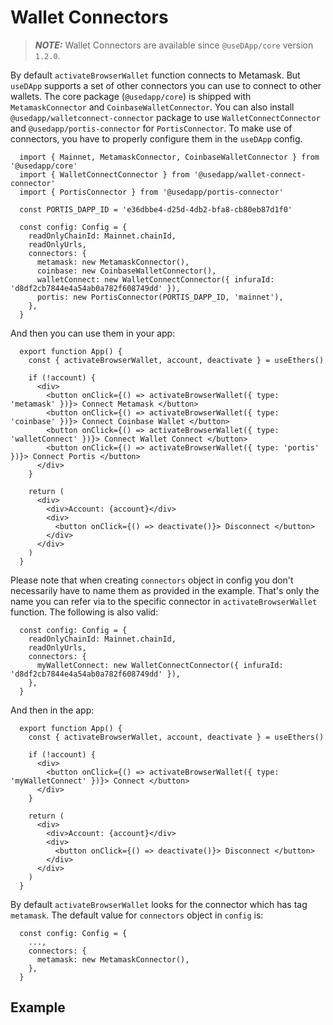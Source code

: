 # Wallet Connectors

> **_NOTE:_**  Wallet Connectors are available since `@useDApp/core` version `1.2.0`.

By default `activateBrowserWallet` function connects to Metamask. But `useDApp` supports a set of other connectors you can use to connect to other wallets. The core package (`@usedapp/core`) is shipped with `MetamaskConnector` and `CoinbaseWalletConnector`. You can also install `@usedapp/walletconnect-connector` package to use `WalletConnectConnector` and `@usedapp/portis-connector` for `PortisConnector`. To make use of connectors, you have to properly configure them in the `useDApp` config.

```tsx
  import { Mainnet, MetamaskConnector, CoinbaseWalletConnector } from '@usedapp/core'
  import { WalletConnectConnector } from '@usedapp/wallet-connect-connector'
  import { PortisConnector } from '@usedapp/portis-connector'

  const PORTIS_DAPP_ID = 'e36dbbe4-d25d-4db2-bfa8-cb80eb87d1f0'

  const config: Config = {
    readOnlyChainId: Mainnet.chainId,
    readOnlyUrls,
    connectors: {
      metamask: new MetamaskConnector(),
      coinbase: new CoinbaseWalletConnector(),
      walletConnect: new WalletConnectConnector({ infuraId: 'd8df2cb7844e4a54ab0a782f608749dd' }),
      portis: new PortisConnector(PORTIS_DAPP_ID, 'mainnet'),
    },
  }
```

And then you can use them in your app:

```tsx
  export function App() {
    const { activateBrowserWallet, account, deactivate } = useEthers()

    if (!account) {
      <div>
        <button onClick={() => activateBrowserWallet({ type: 'metamask' })}> Connect Metamask </button>
        <button onClick={() => activateBrowserWallet({ type: 'coinbase' })}> Connect Coinbase Wallet </button>
        <button onClick={() => activateBrowserWallet({ type: 'walletConnect' })}> Connect Wallet Connect </button>
        <button onClick={() => activateBrowserWallet({ type: 'portis' })}> Connect Portis </button>
      </div>
    }

    return (
      <div>
        <div>Account: {account}</div>
        <div>
          <button onClick={() => deactivate()}> Disconnect </button>
        </div>
      </div>
    )
  }
```

Please note that when creating `connectors` object in config you don't necessarily have to name them as provided in the example. That's only the name you can refer via to the specific connector in `activateBrowserWallet` function. The following is also valid:

```tsx
  const config: Config = {
    readOnlyChainId: Mainnet.chainId,
    readOnlyUrls,
    connectors: {
      myWalletConnect: new WalletConnectConnector({ infuraId: 'd8df2cb7844e4a54ab0a782f608749dd' }),
    },
  }
```

And then in the app:

```tsx
  export function App() {
    const { activateBrowserWallet, account, deactivate } = useEthers()

    if (!account) {
      <div>
        <button onClick={() => activateBrowserWallet({ type: 'myWalletConnect' })}> Connect </button>
      </div>
    }

    return (
      <div>
        <div>Account: {account}</div>
        <div>
          <button onClick={() => deactivate()}> Disconnect </button>
        </div>
      </div>
    )
  }
```

By default `activateBrowserWallet` looks for the connector which has tag `metamask`. The default value for `connectors` object in `config` is:

```tsx
  const config: Config = {
    ...,
    connectors: {
      metamask: new MetamaskConnector(),
    },
  }
```

## Example


<ExampleContainer example={Connectors}/>
